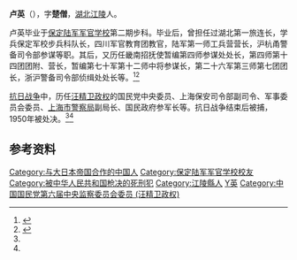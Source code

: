 '''卢英'''（{{bd|1894年||1950年||catIdx=Lu卢}}），字'''楚僧'''，[[湖北|湖北]][[江陵|江陵]]人。

卢英毕业于[[保定陆军军官学校|保定陆军军官学校]]第二期步科。毕业后，曾担任过湖北第一旅连长，学兵保定军校步兵科队长，四川军官教育团教官，陆军第一师工兵营营长，沪杭甬警备司令部参谋等职。其后，又历任畿南招抚使暂编第四师参谋处处长，第四师第十四团团附、营长，暂编第七十军第十二师中将参谋长，第二十六军第三师第七团团长，浙沪警备司令部侦缉处处长等。<ref name="kmt">{{cite book|title=《中国国民党百年人物全书》|publisher=团结出版社|year=2005}}</ref><ref name="xh">{{cite book|title=《辛亥以来人物年里录》|author=邵延淼|publisher=江苏教育出版社}}</ref>

[[抗日战争|抗日战争]]中，历任[[汪精卫政权|汪精卫政权]]的国民党中央委员、上海保安司令部副司令、军事委员会委员、[[上海市公安局|上海市警察局]]副局长、国民政府参军长等。抗日战争结束后被捕，1950年被处决。<ref name="kmt" /><ref name="xh" />

== 参考资料 ==
{{reflist}}

{{DEFAULTSORT:Lu卢}}
[[Category:与大日本帝国合作的中国人|Category:与大日本帝国合作的中国人]]
[[Category:保定陆军军官学校校友|Category:保定陆军军官学校校友]]
[[Category:被中华人民共和国枪决的死刑犯|Category:被中华人民共和国枪决的死刑犯]]
[[Category:江陵縣人|Category:江陵縣人]]
[[Category:卢姓|Y英]]
[[Category:中国国民党第六届中央监察委员会委员_(汪精卫政权)|Category:中国国民党第六届中央监察委员会委员 (汪精卫政权)]]